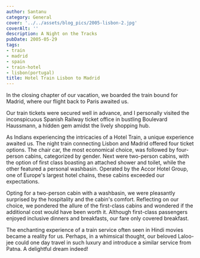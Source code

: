 ```yaml
---
author: Santanu
category: General
cover: '../../assets/blog_pics/2005-lisbon-2.jpg'
coverAlt: ''
description: A Night on the Tracks
pubDate: 2005-05-29
tags:
- train
- madrid
- spain
- train-hotel
- lisbon(portugal)
title: Hotel Train Lisbon to Madrid
---
```


In the closing chapter of our vacation, we boarded the train bound for Madrid, where our flight back to Paris awaited us.

Our train tickets were secured well in advance, and I personally visited the inconspicuous Spanish Railway ticket office in bustling Boulevard Haussmann, a hidden gem amidst the lively shopping hub.

As Indians experiencing the intricacies of a Hotel Train, a unique experience awaited us. The night train connecting Lisbon and Madrid offered four ticket options. The chair car, the most economical choice, was followed by four-person cabins, categorized by gender. Next were two-person cabins, with the option of first class boasting an attached shower and toilet, while the other featured a personal washbasin. Operated by the Accor Hotel Group, one of Europe's largest hotel chains, these cabins exceeded our expectations.

Opting for a two-person cabin with a washbasin, we were pleasantly surprised by the hospitality and the cabin's comfort. Reflecting on our choice, we pondered the allure of the first-class cabins and wondered if the additional cost would have been worth it. Although first-class passengers enjoyed inclusive dinners and breakfasts, our fare only covered breakfast.

The enchanting experience of a train service often seen in Hindi movies became a reality for us. Perhaps, in a whimsical thought, our beloved Laloo-jee could one day travel in such luxury and introduce a similar service from Patna. A delightful dream indeed!